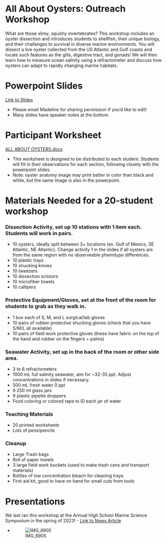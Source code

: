 # All About Oysters: Outreach Workshop
What are those slimy, squishy invertebrates? This workshop includes an oyster dissection and introduces students to shellfish, their unique biology, and their challenges to survival in diverse marine environments. You will dissect a live oyster collected from the US Atlantic and Gulf coasts and locate such features as the gills, digestive tract, and gonads! We will then learn how to measure ocean salinity using a refractometer and discuss how oysters can adapt to rapidly changing marine habitats. 


# Powerpoint Slides
[Link to Slides](https://docs.google.com/presentation/d/1GOnDZ01uSu0eYD7uKkD_-A4zf-n-IFhvK6Kuom4D8kk/edit?usp=share_link)

- Please email Madeline for sharing permission if you'd like to edit! 
- Many slides have speaker notes at the bottom. 

# Participant Worksheet
[ALL ABOUT OYSTERS.docx](https://github.com/ModelValidationProgram/MVP_ProjectManagement/files/10982768/ALL.ABOUT.OYSTERS.docx)

- This worksheet is designed to be distributed to each student. Students will fill in their observations for each section, following closely with the powerpoint slides.
- Note: oyster anatomy image may print better in color than black and white, but the same image is also in the powerpoint. 

# Materials Needed for a 20-student workshop
### Dissection Activity, set up 10 stations with 1 item each. Students will work in pairs.
- 10 oysters, ideally split between 3+ locations (ex. Gulf of Mexico, SE Atlantic, NE Atlantic). Change activity 1 in the slides if all oysters are from the same region with no observeable phenotype differences. 
- 10 plastic trays
- 10 shucking knives
- 10 tweezers
- 10 dissection scissors
- 10 microfiber towels
- 10 callipers

### Protective Equipment/Gloves, set at the front of the room for students to grab as they walk in.
- 1 box each of S, M, and L surgical/lab gloves
- 10 pairs of rubber protective shucking gloves (check that you have S/M/L all available)
- 10 pairs of field work protective gloves (these have fabric on the top of the hand and rubber on the fingers + palms)

### Seawater Activity, set up in the back of the room or other side area.
- 3 to 6 refractometers
- 1000 mL full salinity seawater, aim for ~32-35 ppt. Adjust concentrations in slides if necessary.
- 500 mL fresh water 0 ppt
- 9 250 ml glass jars
- 9 plastic pipette droppers
- Food coloring or colored tape to ID each jar of water

### Teaching Materials
- 20 printed worksheets 
- Lots of pens/pencils

### Cleanup
- Large Trash bags
- Roll of paper towels
- 3 large field work buckets (used to make trash cans and transport materials) 
- Bottles of low concentration bleach for cleaning trays
- First aid kit, good to have on hand for small cuts from tools


# Presentations
We last ran this workshop at the Annual High School Marine Science Symposium in the spring of 2023! 
  - [Link to News Article](https://news.northeastern.edu/2023/03/09/high-school-marine-science-symposium/)


  - ![IMG_6905](https://user-images.githubusercontent.com/90652097/225397088-1436e0f0-bcb3-4966-9b39-e9ff059ce6c2.jpeg)

